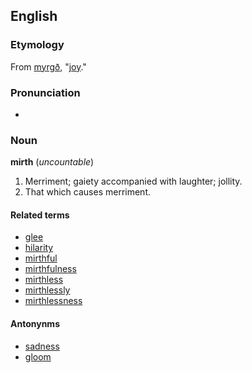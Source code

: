 ==English==
===Etymology===
From {{O.E.}} [[myrgð]], "[[joy]]."
===Pronunciation===
*{{AHD|/mûrth/}}
===Noun===
'''mirth''' (''uncountable'')
#Merriment; gaiety accompanied with laughter; jollity.
#That which causes merriment.
==== Related terms ====
*[[glee]]
*[[hilarity]]
*[[mirthful]]
*[[mirthfulness]]
*[[mirthless]]
*[[mirthlessly]]
*[[mirthlessness]]

==== Antonynms ====
*[[sadness]]
*[[gloom]]